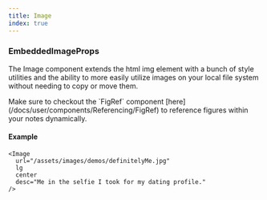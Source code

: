 ```yaml
---
title: Image
index: true
---
```



### EmbeddedImageProps

The Image component extends the html img element with a bunch of style utilities and the ability to more easily utilize images on your local file system without needing to copy or move them.


<Hint>
    Make sure to checkout the `FigRef` component [here](/docs/user/components/Referencing/FigRef) to reference figures within your notes dynamically.
</Hint>


#### Example

```tsx
<Image
  url="/assets/images/demos/definitelyMe.jpg"
  lg
  center
  desc="Me in the selfie I took for my dating profile."
/>
```

<Image
  url="/assets/images/demos/definitelyMe.jpg"
  lg
  center
  desc="Me in the selfie I took for my dating profile."
/>


<TypeDoc 
   propsTitle
   name="EmbeddedImageProps"
/>

